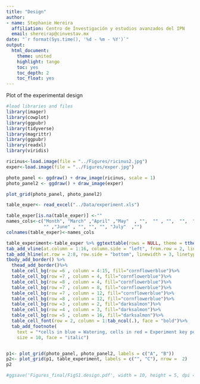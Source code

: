 ```yaml
---
title: "Design"
author: 
- name: Stephanie Hereira
  affiliation: Centro de Investigación y estudios avanzados del IPN
  email: shereirap@cinvestav.mx
date: "`r format(Sys.time(), '%d - %m - %Y')`"
output:
  html_document:
    theme: united
    highlight: tango
    toc: yes
    toc_depth: 2
    toc_float: yes
---
```


Plot of the experimental design

```r
#load libraries and files
library(imager)
library(cowplot)
library(ggpubr)
library(tidyverse)
library(magrittr)
library(ggpubr)
library(readxl)
library(viridis)

ricinus<-load.image(file = "../Figures/ricinus2.jpg")
exper<-load.image(file = "../Figures/exper.jpg")

photo_panel <- ggdraw() + draw_image(ricinus, scale = 1)
photo_panel2 <- ggdraw() + draw_image(exper)

plot_grid(photo_panel, photo_panel2)

table_exper<- read_excel("../Data/experiment.xls")

table_exper[is.na(table_exper)] <-""
names_cols<-c("Month", "March" ,"April" ,"May"  , "",  "" , "",  "",  ""  ,
              "" ,"June" , "", "", "", "July"  ,"")
colnames(table_exper)<-names_cols 

table_experiment<-table_exper %>% ggtexttable(rows = NULL, theme = ttheme("blank"))%>%
tab_add_vline(at.column = 1:16, column.side = "left", from.row = 2, linetype = 2)%>%
tab_add_hline(at.row = 2:8, row.side = "bottom", linewidth = 3, linetype = 1) %>% 
tbody_add_border() %>%
  thead_add_border()%>%
  table_cell_bg(row =6 , column = 4:15, fill="cornflowerblue")%>%
  table_cell_bg(row =7 , column = 4, fill="cornflowerblue")%>%
  table_cell_bg(row =8 , column = 4, fill="cornflowerblue")%>%
  table_cell_bg(row =7 , column = 8, fill="cornflowerblue")%>%
  table_cell_bg(row =7 , column = 12, fill="cornflowerblue")%>%
  table_cell_bg(row =8 , column = 12, fill="cornflowerblue")%>%
  table_cell_bg(row =3 , column = 2, fill="darksalmon")%>%
  table_cell_bg(row =4 , column = 3, fill="darksalmon")%>%
  table_cell_bg(row =5 , column = 16, fill="darksalmon")%>%
  table_cell_font(row = 2, column = 1:tab_ncol(.), face = "bold")%>%
  tab_add_footnote(
    text = "*cells in blue = Watering, cells in red = Experiment key points",
    size = 10, face = "italic")


p1<- plot_grid(photo_panel, photo_panel2, labels = c("A", "B"))
p2<- plot_grid(p1, table_experiment, labels = c("", "C"), nrow =  2)
p2

#ggsave('Figures_final/FigS1.design.pdf', width = 10, height = 5, dpi = 300, plot = p2)

```

